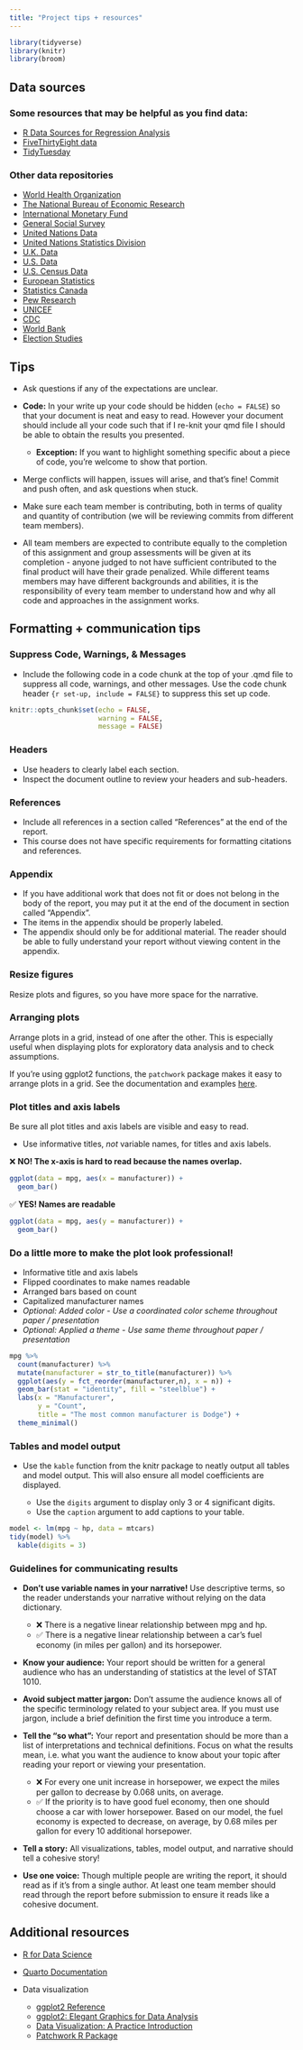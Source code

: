 ```yaml
---
title: "Project tips + resources"
---
```


```r
library(tidyverse)
library(knitr)
library(broom)
```

## Data sources

### Some resources that may be helpful as you find data:

-   [R Data Sources for Regression Analysis](https://rfun.library.duke.edu/blog/data-sources-for-regression-analysis/)
-   [FiveThirtyEight data](https://data.fivethirtyeight.com/)
-   [TidyTuesday](https://github.com/rfordatascience/tidytuesday)

### Other data repositories

-   [World Health Organization](https://www.who.int/gho/database/en/)
-   [The National Bureau of Economic Research](https://data.nber.org/data/)
-   [International Monetary Fund](https://data.imf.org/?sk=388DFA60-1D26-4ADE-B505-A05A558D9A42&sId=1479329328660)
-   [General Social Survey](http://gss.norc.org/)
-   [United Nations Data](http://data.un.org/)
-   [United Nations Statistics Division](https://unstats.un.org/home/)
-   [U.K. Data](https://data.gov.uk/)
-   [U.S. Data](https://www.data.gov/)
-   [U.S. Census Data](https://www.census.gov/data.html)
-   [European Statistics](https://ec.europa.eu/eurostat/)
-   [Statistics Canada](https://www.statcan.gc.ca/eng/start)
-   [Pew Research](https://www.pewresearch.org/download-datasets/)
-   [UNICEF](https://data.unicef.org/)
-   [CDC](https://www.cdc.gov/datastatistics/index.html)
-   [World Bank](https://datacatalog.worldbank.org/)
-   [Election Studies](https://electionstudies.org//)

## Tips

-   Ask questions if any of the expectations are unclear.

-   **Code:** In your write up your code should be hidden (`echo = FALSE`) so that your document is neat and easy to read. However your document should include all your code such that if I re-knit your qmd file I should be able to obtain the results you presented.

    -   **Exception:** If you want to highlight something specific about a piece of code, you're welcome to show that portion.

-   Merge conflicts will happen, issues will arise, and that's fine! Commit and push often, and ask questions when stuck.

-   Make sure each team member is contributing, both in terms of quality and quantity of contribution (we will be reviewing commits from different team members).

-   All team members are expected to contribute equally to the completion of this assignment and group assessments will be given at its completion - anyone judged to not have sufficient contributed to the final product will have their grade penalized. While different teams members may have different backgrounds and abilities, it is the responsibility of every team member to understand how and why all code and approaches in the assignment works.

## Formatting + communication tips

### Suppress Code, Warnings, & Messages

-   Include the following code in a code chunk at the top of your .qmd file to suppress all code, warnings, and other messages. Use the code chunk header `{r set-up, include = FALSE}` to suppress this set up code.

``` r
knitr::opts_chunk$set(echo = FALSE,
                      warning = FALSE, 
                      message = FALSE)
```

### Headers

-   Use headers to clearly label each section.
-   Inspect the document outline to review your headers and sub-headers.

### References

-   Include all references in a section called "References" at the end of the report.
-   This course does not have specific requirements for formatting citations and references.

### Appendix

-   If you have additional work that does not fit or does not belong in the body of the report, you may put it at the end of the document in section called "Appendix".
-   The items in the appendix should be properly labeled.
-   The appendix should only be for additional material. The reader should be able to fully understand your report without viewing content in the appendix.

### Resize figures

Resize plots and figures, so you have more space for the narrative.

### Arranging plots

Arrange plots in a grid, instead of one after the other. This is especially useful when displaying plots for exploratory data analysis and to check assumptions.

If you're using ggplot2 functions, the `patchwork` package makes it easy to arrange plots in a grid. See the documentation and examples [here](https://patchwork.data-imaginist.com/).

### Plot titles and axis labels

Be sure all plot titles and axis labels are visible and easy to read.

-   Use informative titles, *not* variable names, for titles and axis labels.

❌ **NO! The x-axis is hard to read because the names overlap.**

```r
ggplot(data = mpg, aes(x = manufacturer)) +
  geom_bar()
```

✅ **YES! Names are readable**

```r
ggplot(data = mpg, aes(y = manufacturer)) +
  geom_bar()
```

### Do a little more to make the plot look professional!

-   Informative title and axis labels
-   Flipped coordinates to make names readable
-   Arranged bars based on count
-   Capitalized manufacturer names
-   *Optional: Added color - Use a coordinated color scheme throughout paper / presentation*
-   *Optional: Applied a theme - Use same theme throughout paper / presentation*

```r
mpg %>%
  count(manufacturer) %>%
  mutate(manufacturer = str_to_title(manufacturer)) %>%
  ggplot(aes(y = fct_reorder(manufacturer,n), x = n)) +
  geom_bar(stat = "identity", fill = "steelblue") +
  labs(x = "Manufacturer", 
       y = "Count", 
       title = "The most common manufacturer is Dodge") +
  theme_minimal() 
```

### Tables and model output

-   Use the `kable` function from the knitr package to neatly output all tables and model output. This will also ensure all model coefficients are displayed.

    -   Use the `digits` argument to display only 3 or 4 significant digits.
    -   Use the `caption` argument to add captions to your table.

```r
model <- lm(mpg ~ hp, data = mtcars)
tidy(model) %>%
  kable(digits = 3)
```

### Guidelines for communicating results

-   **Don't use variable names in your narrative!** Use descriptive terms, so the reader understands your narrative without relying on the data dictionary.

    -   ❌ There is a negative linear relationship between mpg and hp.
    -   ✅ There is a negative linear relationship between a car's fuel economy (in miles per gallon) and its horsepower.

-   **Know your audience:** Your report should be written for a general audience who has an understanding of statistics at the level of STAT 1010.

-   **Avoid subject matter jargon:** Don't assume the audience knows all of the specific terminology related to your subject area. If you must use jargon, include a brief definition the first time you introduce a term.

-   **Tell the "so what":** Your report and presentation should be more than a list of interpretations and technical definitions. Focus on what the results mean, i.e. what you want the audience to know about your topic after reading your report or viewing your presentation.

    -   ❌ For every one unit increase in horsepower, we expect the miles per gallon to decrease by 0.068 units, on average.
    -   ✅ If the priority is to have good fuel economy, then one should choose a car with lower horsepower. Based on our model, the fuel economy is expected to decrease, on average, by 0.68 miles per gallon for every 10 additional horsepower.

-   **Tell a story:** All visualizations, tables, model output, and narrative should tell a cohesive story!

-   **Use one voice:** Though multiple people are writing the report, it should read as if it's from a single author. At least one team member should read through the report before submission to ensure it reads like a cohesive document.

## Additional resources

-   [R for Data Science](https://r4ds.had.co.nz/)

-   [Quarto Documentation](https://quarto.org/)

-   Data visualization

    -   [ggplot2 Reference](https://ggplot2.tidyverse.org/reference/index.html)
    -   [ggplot2: Elegant Graphics for Data Analysis](https://ggplot2-book.org/)
    -   [Data Visualization: A Practice Introduction](https://socviz.co/index.html)
    -   [Patchwork R Package](https://patchwork.data-imaginist.com/index.html)
